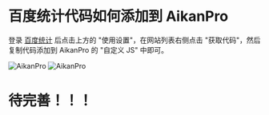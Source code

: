 # 百度统计代码如何添加到 AikanPro

登录 [百度统计](https://tongji.baidu.com/) 后点击上方的 "使用设置"，在网站列表右侧点击 "获取代码"，然后复制代码添加到 AikanPro 的 "自定义 JS" 中即可。




<a target="_blank" rel="noopener noreferrer">
<img  src="https://tk.illlt.com:759/aikanpro/docs//img/custom/baidu-tongji-1.png"   alt="AikanPro"/> </a>

<a target="_blank" rel="noopener noreferrer">
<img  src="https://tk.illlt.com:759/aikanpro/docs//img/custom/baidu-tongji-2.png"   alt="AikanPro"/> </a>



# 待完善！！！